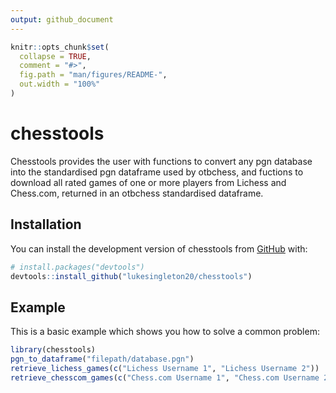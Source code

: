 ```yaml
---
output: github_document
---
```


<!-- README.md is generated from README.Rmd. Please edit that file -->

```r
knitr::opts_chunk$set(
  collapse = TRUE,
  comment = "#>",
  fig.path = "man/figures/README-",
  out.width = "100%"
)
```

# chesstools

<!-- badges: start -->
<!-- badges: end -->

Chesstools provides the user with functions to convert any pgn database into the standardised pgn dataframe used by otbchess, and fuctions to download all rated games of one or more players from Lichess and Chess.com, returned in an otbchess standardised dataframe.

## Installation

You can install the development version of chesstools from [GitHub](https://github.com/) with:

``` r
# install.packages("devtools")
devtools::install_github("lukesingleton20/chesstools")
```

## Example

This is a basic example which shows you how to solve a common problem:

```r
library(chesstools)
pgn_to_dataframe("filepath/database.pgn")
retrieve_lichess_games(c("Lichess Username 1", "Lichess Username 2"))
retrieve_chesscom_games(c("Chess.com Username 1", "Chess.com Username 2"))
```
